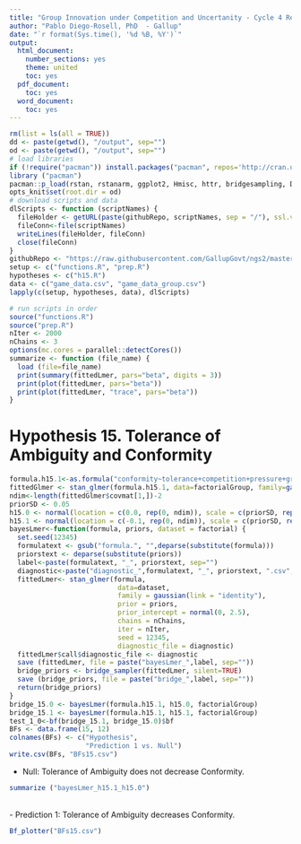 ---
title: "Group Innovation under Competition and Uncertanity - Cycle 4 Results"
author: "Pablo Diego-Rosell, PhD  - Gallup"
date: "`r format(Sys.time(), '%d %B, %Y')`"
output:
  html_document:
    number_sections: yes
    theme: united
    toc: yes
  pdf_document:
    toc: yes
  word_document:
    toc: yes
---

```{r setup, include=FALSE}
rm(list = ls(all = TRUE))
dd <- paste(getwd(), "/output", sep="")
od <- paste(getwd(), "/output", sep="")
# load libraries
if (!require("pacman")) install.packages("pacman", repos='http://cran.us.r-project.org')
library ("pacman")
pacman::p_load(rstan, rstanarm, ggplot2, Hmisc, httr, bridgesampling, DT, dplyr, bayesplot, knitr, lme4, RCurl, formatR, caret, pROC, formatR, foreach, doParallel, forcats, tidyr, car, evaluate)
opts_knit$set(root.dir = od)
# download scripts and data
dlScripts <- function (scriptNames) {
  fileHolder <- getURL(paste(githubRepo, scriptNames, sep = "/"), ssl.verifypeer = FALSE)
  fileConn<-file(scriptNames)
  writeLines(fileHolder, fileConn)
  close(fileConn)
}
githubRepo <- "https://raw.githubusercontent.com/GallupGovt/ngs2/master/cycle3/Boomtown/Analysis"
setup <- c("functions.R", "prep.R")
hypotheses <- c("h15.R")
data <- c("game_data.csv", "game_data_group.csv")
lapply(c(setup, hypotheses, data), dlScripts)
```

```{r run_scripts, include=F}
# run scripts in order
source("functions.R")
source("prep.R")
nIter <- 2000
nChains <- 3
options(mc.cores = parallel::detectCores())
summarize <- function (file_name) {
  load (file=file_name)
  print(summary(fittedLmer, pars="beta", digits = 3))
  print(plot(fittedLmer, pars="beta"))
  print(plot(fittedLmer, "trace", pars="beta"))
}
```
# Hypothesis 15. Tolerance of Ambiguity and Conformity {-}

```{r run_hyp, include=F}
formula.h15.1<-as.formula("conformity~tolerance+competition+pressure+grmot1+framing+complexity+timeUncertainty+support+centralization+leaderWeight+density+(1|group)")
fittedGlmer <- stan_glmer(formula.h15.1, data=factorialGroup, family=gaussian(link = "identity"), iter=3, chains=1)
ndim<-length(fittedGlmer$covmat[1,])-2
priorSD <- 0.05
h15.0 <- normal(location = c(0.0, rep(0, ndim)), scale = c(priorSD, rep(2.5,ndim)), autoscale=FALSE)
h15.1 <- normal(location = c(-0.1, rep(0, ndim)), scale = c(priorSD, rep(2.5,ndim)), autoscale=FALSE)
bayesLmer<-function(formula, priors, dataset = factorial) {
  set.seed(12345)
  formulatext <- gsub("formula.", "",deparse(substitute(formula)))
  priorstext <- deparse(substitute(priors))
  label<-paste(formulatext, "_", priorstext, sep="")
  diagnostic<-paste("diagnostic_",formulatext, "_", priorstext, ".csv", sep="")
  fittedLmer<- stan_glmer(formula,
                           data=dataset,
                           family = gaussian(link = "identity"),
                           prior = priors,
                           prior_intercept = normal(0, 2.5),
                           chains = nChains, 
                           iter = nIter,
                           seed = 12345,
                           diagnostic_file = diagnostic)
  fittedLmer$call$diagnostic_file <- diagnostic
  save (fittedLmer, file = paste("bayesLmer_",label, sep=""))
  bridge_priors <- bridge_sampler(fittedLmer, silent=TRUE)
  save (bridge_priors, file = paste("bridge_",label, sep=""))
  return(bridge_priors)
}
bridge_15.0 <- bayesLmer(formula.h15.1, h15.0, factorialGroup)
bridge_15.1 <- bayesLmer(formula.h15.1, h15.1, factorialGroup)
test_1_0<-bf(bridge_15.1, bridge_15.0)$bf
BFs <- data.frame(15, 12)
colnames(BFs) <- c("Hypothesis", 
                   "Prediction 1 vs. Null")
write.csv(BFs, "BFs15.csv")
```

- Null: Tolerance of Ambiguity does not decrease Conformity. 

```{r comment=''}
summarize ("bayesLmer_h15.1_h15.0")
```
<br />
- Prediction 1: Tolerance of Ambiguity decreases Conformity.

```{r, fig.hold='hold', out.width = "50%"}
Bf_plotter("BFs15.csv")
```

<br />
<br />
